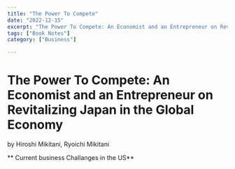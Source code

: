 ---
title: "The Power To Compete"
date: "2022-12-15"
excerpt: "The Power To Compete: An Economist and an Entrepreneur on Revitalizing Japan in the Global Economy"
tags: ["Book Notes"]
category: ["Business"]

---

# The Power To Compete: An Economist and an Entrepreneur on Revitalizing Japan in the Global Economy

by Hiroshi Mikitani, Ryoichi Mikitani 

** Current business Challanges in the US**

